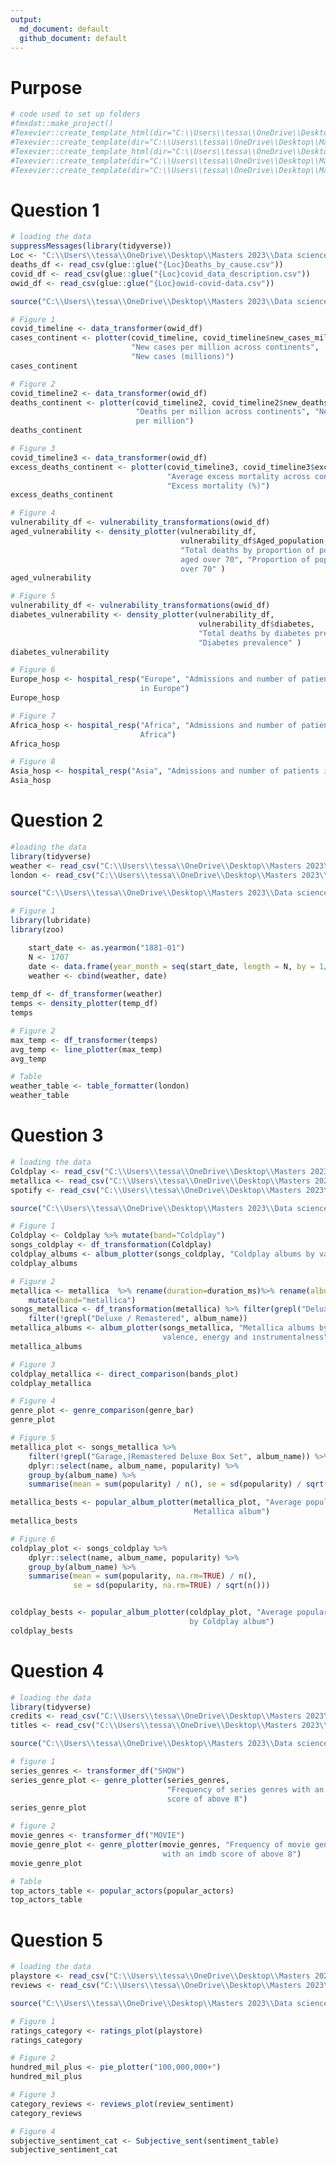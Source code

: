 ```yaml
---
output:
  md_document: default
  github_document: default
---
```


# Purpose



```r
# code used to set up folders
#fmxdat::make_project()
#Texevier::create_template_html(dir="C:\\Users\\tessa\\OneDrive\\Desktop\\Masters 2023\\Data science\\Exam\\21559953", template_name = "Question_1") 
#Texevier::create_template(dir="C:\\Users\\tessa\\OneDrive\\Desktop\\Masters 2023\\Data science\\Exam\\21559953", template_name = "Question_2")
#Texevier::create_template_html(dir="C:\\Users\\tessa\\OneDrive\\Desktop\\Masters 2023\\Data science\\Exam\\21559953", template_name = "Question3")
#Texevier::create_template(dir="C:\\Users\\tessa\\OneDrive\\Desktop\\Masters 2023\\Data science\\Exam\\21559953", template_name = "Question_4")
#Texevier::create_template(dir="C:\\Users\\tessa\\OneDrive\\Desktop\\Masters 2023\\Data science\\Exam\\21559953", template_name = "Question_5")

```

# Question 1
```r
# loading the data
suppressMessages(library(tidyverse))
Loc <- "C:\\Users\\tessa\\OneDrive\\Desktop\\Masters 2023\\Data science\\Exam\\21559953\\Question_1\\data\\"
deaths_df <- read_csv(glue::glue("{Loc}Deaths_by_cause.csv"))
covid_df <- read_csv(glue::glue("{Loc}covid_data_description.csv"))
owid_df <- read_csv(glue::glue("{Loc}owid-covid-data.csv"))

source("C:\\Users\\tessa\\OneDrive\\Desktop\\Masters 2023\\Data science\\Exam\\21559953\\Question_1\\code\\plots.R")

# Figure 1
covid_timeline <- data_transformer(owid_df)
cases_continent <- plotter(covid_timeline, covid_timeline$new_cases_mil, 
                           "New cases per million across continents", 
                           "New cases (millions)")
cases_continent

# Figure 2
covid_timeline2 <- data_transformer(owid_df)
deaths_continent <- plotter(covid_timeline2, covid_timeline2$new_deaths_mil, 
                            "Deaths per million across continents", "New deaths 
                            per million")
deaths_continent

# Figure 3
covid_timeline3 <- data_transformer(owid_df)
excess_deaths_continent <- plotter(covid_timeline3, covid_timeline3$excess_mort, 
                                   "Average excess mortality across continents", 
                                   "Excess mortality (%)")
excess_deaths_continent

# Figure 4
vulnerability_df <- vulnerability_transformations(owid_df)
aged_vulnerability <- density_plotter(vulnerability_df, 
                                      vulnerability_df$Aged_population, 
                                      "Total deaths by proportion of population 
                                      aged over 70", "Proportion of population 
                                      over 70" )
aged_vulnerability

# Figure 5
vulnerability_df <- vulnerability_transformations(owid_df)
diabetes_vulnerability <- density_plotter(vulnerability_df, 
                                          vulnerability_df$diabetes, 
                                          "Total deaths by diabetes prevalence", 
                                          "Diabetes prevalence" )
diabetes_vulnerability

# Figure 6
Europe_hosp <- hospital_resp("Europe", "Admissions and number of patients 
                             in Europe")
Europe_hosp

# Figure 7
Africa_hosp <- hospital_resp("Africa", "Admissions and number of patients in 
                             Africa")
Africa_hosp

# Figure 8
Asia_hosp <- hospital_resp("Asia", "Admissions and number of patients in Asia")
Asia_hosp

```

# Question 2
```r
#loading the data
library(tidyverse)
weather <- read_csv("C:\\Users\\tessa\\OneDrive\\Desktop\\Masters 2023\\Data science\\Exam\\21559953\\Question_2\\data\\UKMonthly_Detailed.csv")
london <- read_csv("C:\\Users\\tessa\\OneDrive\\Desktop\\Masters 2023\\Data science\\Exam\\21559953\\Question_2\\data\\london_weather.csv")

source("C:\\Users\\tessa\\OneDrive\\Desktop\\Masters 2023\\Data science\\Exam\\21559953\\Question_2\\code\\plots.R")

# Figure 1
library(lubridate)
library(zoo)

    start_date <- as.yearmon("1881-01")
    N <- 1707
    date <- data.frame(year_month = seq(start_date, length = N, by = 1/12))
    weather <- cbind(weather, date)
    
temp_df <- df_transformer(weather)
temps <- density_plotter(temp_df)
temps

# Figure 2
max_temp <- df_transformer(temps)
avg_temp <- line_plotter(max_temp)
avg_temp

# Table 
weather_table <- table_formatter(london)
weather_table


```

# Question 3
```r
# loading the data
Coldplay <- read_csv("C:\\Users\\tessa\\OneDrive\\Desktop\\Masters 2023\\Data science\\Exam\\21559953\\Question3\\data\\Coldplay.csv")
metallica <- read_csv("C:\\Users\\tessa\\OneDrive\\Desktop\\Masters 2023\\Data science\\Exam\\21559953\\Question3\\data\\metallica.csv")
spotify <- read_csv("C:\\Users\\tessa\\OneDrive\\Desktop\\Masters 2023\\Data science\\Exam\\21559953\\Question3\\data\\Broader_Spotify_Info.csv")

source("C:\\Users\\tessa\\OneDrive\\Desktop\\Masters 2023\\Data science\\Exam\\21559953\\Question3\\code\\plots.R")

# Figure 1
Coldplay <- Coldplay %>% mutate(band="Coldplay")
songs_coldplay <- df_transformation(Coldplay) 
coldplay_albums <- album_plotter(songs_coldplay, "Coldplay albums by valence, energy and instrumentallness")
coldplay_albums

# Figure 2
metallica <- metallica  %>% rename(duration=duration_ms)%>% rename(album_name=album) %>% 
    mutate(band="metallica")
songs_metallica <- df_transformation(metallica) %>% filter(grepl("Deluxe|72|Magnetic|Garage|Load|Lulu|Monster|Anger", album_name)) %>% 
    filter(!grepl("Deluxe / Remastered", album_name))
metallica_albums <- album_plotter(songs_metallica, "Metallica albums by 
                                  valence, energy and instrumentalness")
metallica_albums

# Figure 3
coldplay_metallica <- direct_comparison(bands_plot)
coldplay_metallica  

# Figure 4
genre_plot <- genre_comparison(genre_bar)
genre_plot

# Figure 5
metallica_plot <- songs_metallica %>% 
    filter(!grepl("Garage,|Remastered Deluxe Box Set", album_name)) %>% 
    dplyr::select(name, album_name, popularity) %>% 
    group_by(album_name) %>% 
    summarise(mean = sum(popularity) / n(), se = sd(popularity) / sqrt(n()))

metallica_bests <- popular_album_plotter(metallica_plot, "Average popularity by 
                                         Metallica album")
metallica_bests

# Figure 6
coldplay_plot <- songs_coldplay %>% 
    dplyr::select(name, album_name, popularity) %>% 
    group_by(album_name) %>% 
    summarise(mean = sum(popularity, na.rm=TRUE) / n(), 
              se = sd(popularity, na.rm=TRUE) / sqrt(n()))


coldplay_bests <- popular_album_plotter(coldplay_plot, "Average popularity 
                                        by Coldplay album")
coldplay_bests

```

# Question 4
```r
# loading the data
library(tidyverse)
credits <- read_csv("C:\\Users\\tessa\\OneDrive\\Desktop\\Masters 2023\\Data science\\Exam\\21559953\\Question_4\\data\\credits.csv")
titles <- read_csv("C:\\Users\\tessa\\OneDrive\\Desktop\\Masters 2023\\Data science\\Exam\\21559953\\Question_4\\data\\titles.csv")

source("C:\\Users\\tessa\\OneDrive\\Desktop\\Masters 2023\\Data science\\Exam\\21559953\\Question_4\\code\\plots.R")

# figure 1
series_genres <- transformer_df("SHOW")
series_genre_plot <- genre_plotter(series_genres, 
                                   "Frequency of series genres with an imdb 
                                   score of above 8")
series_genre_plot

# figure 2
movie_genres <- transformer_df("MOVIE")
movie_genre_plot <- genre_plotter(movie_genres, "Frequency of movie genres 
                                  with an imdb score of above 8")
movie_genre_plot

# Table
top_actors_table <- popular_actors(popular_actors)
top_actors_table
```

# Question 5
```r
# loading the data
playstore <- read_csv("C:\\Users\\tessa\\OneDrive\\Desktop\\Masters 2023\\Data science\\Exam\\21559953\\Question_5\\data\\googleplaystore.csv")
reviews <- read_csv("C:\\Users\\tessa\\OneDrive\\Desktop\\Masters 2023\\Data science\\Exam\\21559953\\Question_5\\data\\googleplaystore_user_reviews.csv")

source("C:\\Users\\tessa\\OneDrive\\Desktop\\Masters 2023\\Data science\\Exam\\21559953\\Question_5\\code\\plots.R")

# Figure 1 
ratings_category <- ratings_plot(playstore)
ratings_category

# Figure 2
hundred_mil_plus <- pie_plotter("100,000,000+")
hundred_mil_plus

# Figure 3
category_reviews <- reviews_plot(review_sentiment)
category_reviews

# Figure 4
subjective_sentiment_cat <- Subjective_sent(sentiment_table)
subjective_sentiment_cat



```




